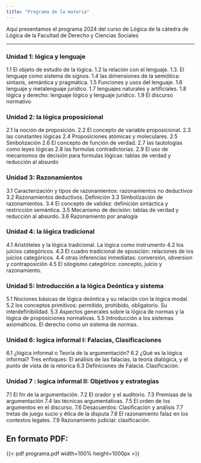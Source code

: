 ```yaml
---
title: "Programa de la materia"
---
```


Aquí presentamos el programa 2024 del curso de Lógica de la cátedra de Lógica
de la Facultad de Derecho y Ciencias Sociales

---

### Unidad 1: lógica y lenguaje

1.1 El objeto de estudio de la lógica. 1.2 la relación con el lenguaje. 1.3. El lenguaje como
sistema de signos. 1.4 las dimensiones de la semiótica: sintaxis, semántica y pragmática. 1.5
Funciones y usos del lenguaje. 1.6 lenguaje y metalenguaje jurídico. 1.7 lenguajes naturales y
artificiales. 1.8 lógica y derecho: lenguaje lógico y lenguaje jurídico. 1.9 El discurso normativo

### Unidad 2: la lógica proposicional

2.1 la noción de proposición. 2.2 El concepto de variable proposicional. 2.3 las constantes
lógicas 2.4 Proposiciones atómicas y moleculares. 2.5 Simbolización 2.6 El concepto de función
de verdad. 2.7 las tautologías como leyes lógicas 2.8 las formulas contradictorias. 2.9 El uso de
mecanismos de decisión para formulas lógicas: tablas de verdad y reducción al absurdo

### Unidad 3: Razonamientos

3.1 Caracterización y tipos de razonamientos: razonamientos no deductivos 3.2 Razonamientos
deductivos. Definición 3.3 Simbolización de razonamientos. 3.4 El concepto de validez:
definición sintáctica y restricción semántica. 3.5 Mecanismo de decisión: tablas de verdad y
reducción al absurdo. 3.6 Razonamiento por analogía

### Unidad 4: la lógica tradicional

4.1 Aristóteles y la lógica tradicional. La lógica como instrumento 4.2 los juicios categóricos. 4.3
El cuadro tradicional de oposición: relaciones de los juicios categóricos. 4.4 otras inferencias
inmediatas: conversión, obversion y contraposición 4.5 El silogismo categórico: concepto,
juicio y razonamiento.

### Unidad 5: Introducción a la lógica Deóntica y sistema

5.1 Nociones básicas de lógica deóntica y su relación con la lógica modal. 5.2 los conceptos
primitivos: permitido, prohibido, obligatorio. Su interdefinibilidad. 5.3 Aspectos generales
sobre la lógica de normas y la lógica de proposiciones normativas. 5.5 Introducción a los
sistemas axiomáticos. El derecho como un sistema de normas.

### Unidad 6: logica informal I: Falacias, Clasificaciones

6.1 ¿lógica informal o Teoría de la argumentación? 6.2 ¿Qué es la lógica informal? Tres
enfoques: El análisis de las falacias, la teoría dialógica, y el punto de vista de la retorica 6.3
Definiciones de Falacia. Clasificación.

### Unidad 7 : logica informal II: Objetivos y estrategias

7.1 El fin de la argumentación. 7.2 El orador y el auditorio. 7.3 Premisas de la argumentación
7.4 las técnicas argumentativas. 7.5 El orden de los argumentos en el discurso. 7.6
Desacuerdos: Clasificación y análisis 7.7 tretas de juego sucio y ética de la disputa 7.8 El
razonamiento falaz en los contextos legales. 7.9 Razonamiento judicial: clasificación.

## En formato PDF:

{{< pdf programa.pdf width=100% height=1000px >}}
